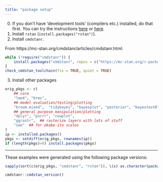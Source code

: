 ```yaml
---
title: "package setup"
---
```


0. If you don't have 'development tools' (compilers etc.) installed, do that first.  You can try the instructions [here](https://github.com/stan-dev/rstan/wiki/RStan-Getting-Started#configuring-c-toolchain) or [here](https://mc-stan.org/docs/cmdstan-guide/cmdstan-installation.html#cpp-toolchain).
1. Install `rstan` (`install.packages("rstan")`).
2. Install `cmdstanr`.

From  https://mc-stan.org/cmdstanr/articles/cmdstanr.html:

```r
while (!require("cmdstanr")) {
    install.packages("cmdstanr", repos = c("https://mc-stan.org/r-packages/", getOption("repos", "https://cloud.r-project.org")))
}
check_cmdstan_toolchain(fix = TRUE, quiet = TRUE)
```
3. Install other packages
```r
orig_pkgs <- c(
    ## core
    "lme4", "brms",
    ## model evaluation/testing/plotting
    "broom.mixed",  "tidybayes", "bayesplot", "posterior", "bayestestR",
    ## general purpose manipulation/plotting
    "dplyr", "purrr", "cowplot",
    "ggrastr",  ## rasterize layers with lots of stuff
    "see"  ## for okabe-ito scales
)
ip <- installed.packages()
pkgs <- setdiff(orig_pkgs, rownames(ip))
if (length(pkgs)>0) install.packages(pkgs)
```

---

These examples were generated using the following package versions:

```r
sapply(sort(c(orig_pkgs, "cmdstanr", "rstan")), \(x) as.character(packageVersion(x)))
```

```r
cmdstanr::cmdstan_version()
```
